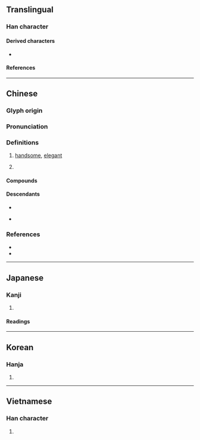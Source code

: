 {{character info}}
==Translingual==

===Han character===
{{Han char|rn=38|rad=女|as=06|sn=9|four=42413|canj=VLMO|ids=⿰女兆}}

====Derived characters====
* {{l|mul|𢱐}}

====References====
{{Han ref|kx=0259.180|dkj=06202|dj=0525.180|hdz=21046.030|uh=59DA}}

----

==Chinese==
{{zh-forms}}

===Glyph origin===
{{Han etym}}

===Pronunciation===
{{zh-pron
|m=yáo
|c=jiu4
|h=pfs=yèu;gd=yau2
|md=ièu
|mn=iâu
|mn-t=io5/iê5
|mn-t_note=io5 - Shantou; iê5 - Chaozhou
|mc=y
|oc=y
|cat=
}}

===Definitions===
{{zh-hanzi}}

# [[handsome]], [[elegant]]
# {{surname|zh}}
#: {{zh-x|^姚 ^明|{{w|Yao Ming|'''Yao''' Ming}} (Chinese basketball player)}}

====Compounds====
{{zh-der|二姚|剽姚|姚冶|姚名達|姚姒|姚姚|姚廣孝|姚江|姚江學派|姚燧|姚興|姚萇|姚際恆|姚雪垠|姚黃紙|姚黃魏紫|姚鼐|嫖姚|房杜姚宋|票姚|餘姚之學|餘姚縣|驃姚|魏紫姚黃|餘姚|姚棚|姚崗|姚家店|姚坪}}

====Descendants====
* {{desc|bor=1|en|Yiu}}
* {{desc|bor=1|tl|Yao}} {{q|via Hokkien}}

===References===
* {{R:yue:Hanzi}}
* {{R:nan:thcwdq}}

----

==Japanese==

===Kanji===
{{ja-kanji|grade=|rs=女06}}

# {{rfdef|ja|sort=女06}}

====Readings====
{{ja-readings
|goon=よう<えう
|kanon=よう<えう
|kun=うつく-し.い}}

----

==Korean==

===Hanja===
{{ko-hanja|예쁜|요}}

# {{rfdef|ko|sort=女06}}

----

==Vietnamese==

===Han character===
{{vi-readings|reading=diêu|rs=女06}}

# {{rfdef|vi|sort=女06}}
